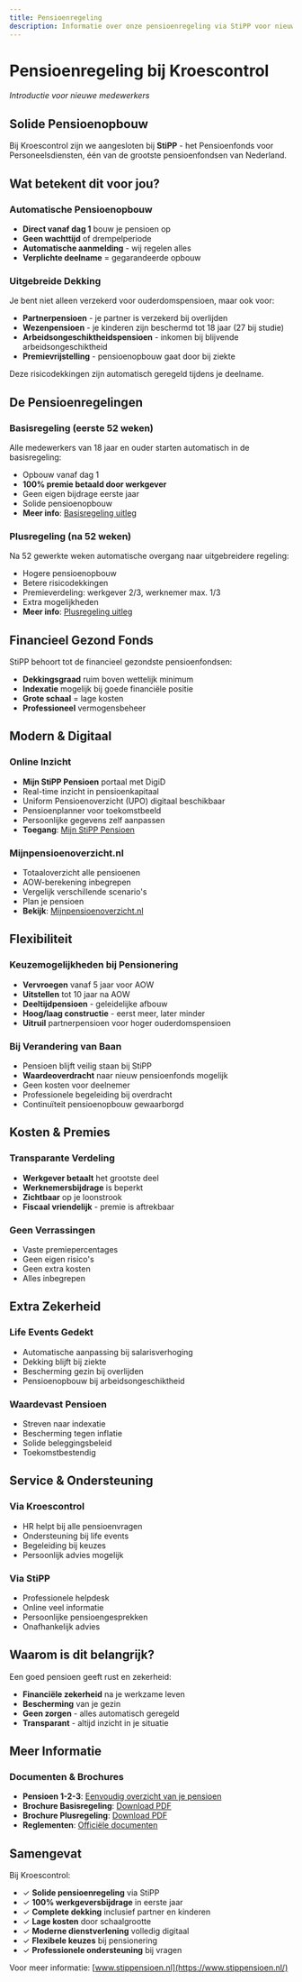 ```yaml
---
title: Pensioenregeling
description: Informatie over onze pensioenregeling via StiPP voor nieuwe medewerkers
---
```


# Pensioenregeling bij Kroescontrol

_Introductie voor nieuwe medewerkers_

## Solide Pensioenopbouw

Bij Kroescontrol zijn we aangesloten bij **StiPP** - het Pensioenfonds voor Personeelsdiensten, één van de grootste pensioenfondsen van Nederland.

## Wat betekent dit voor jou?

### Automatische Pensioenopbouw

- **Direct vanaf dag 1** bouw je pensioen op
- **Geen wachttijd** of drempelperiode
- **Automatische aanmelding** - wij regelen alles
- **Verplichte deelname** = gegarandeerde opbouw

### Uitgebreide Dekking

Je bent niet alleen verzekerd voor ouderdomspensioen, maar ook voor:

- **Partnerpensioen** - je partner is verzekerd bij overlijden
- **Wezenpensioen** - je kinderen zijn beschermd tot 18 jaar (27 bij studie)
- **Arbeidsongeschiktheidspensioen** - inkomen bij blijvende arbeidsongeschiktheid
- **Premievrijstelling** - pensioenopbouw gaat door bij ziekte

Deze risicodekkingen zijn automatisch geregeld tijdens je deelname.

## De Pensioenregelingen

### Basisregeling (eerste 52 weken)

Alle medewerkers van 18 jaar en ouder starten automatisch in de basisregeling:

- Opbouw vanaf dag 1
- **100% premie betaald door werkgever**
- Geen eigen bijdrage eerste jaar
- Solide pensioenopbouw
- **Meer info**: [Basisregeling uitleg](https://www.stippensioen.nl/werknemer/pensioen-bij-stipp/de-pensioenregeling/uitleg-regeling-stipp/)

### Plusregeling (na 52 weken)

Na 52 gewerkte weken automatische overgang naar uitgebreidere regeling:

- Hogere pensioenopbouw
- Betere risicodekkingen
- Premieverdeling: werkgever 2/3, werknemer max. 1/3
- Extra mogelijkheden
- **Meer info**: [Plusregeling uitleg](https://www.stippensioen.nl/werknemer/pensioen-bij-stipp/de-pensioenregeling/uitleg-regeling-stipp/)

## Financieel Gezond Fonds

StiPP behoort tot de financieel gezondste pensioenfondsen:

- **Dekkingsgraad** ruim boven wettelijk minimum
- **Indexatie** mogelijk bij goede financiële positie
- **Grote schaal** = lage kosten
- **Professioneel** vermogensbeheer

## Modern & Digitaal

### Online Inzicht

- **Mijn StiPP Pensioen** portaal met DigiD
- Real-time inzicht in pensioenkapitaal
- Uniform Pensioenoverzicht (UPO) digitaal beschikbaar
- Pensioenplanner voor toekomstbeeld
- Persoonlijke gegevens zelf aanpassen
- **Toegang**: [Mijn StiPP Pensioen](https://www.stippensioen.nl/inloggen/)

### Mijnpensioenoverzicht.nl

- Totaaloverzicht alle pensioenen
- AOW-berekening inbegrepen
- Vergelijk verschillende scenario's
- Plan je pensioen
- **Bekijk**: [Mijnpensioenoverzicht.nl](https://www.mijnpensioenoverzicht.nl/)

## Flexibiliteit

### Keuzemogelijkheden bij Pensionering

- **Vervroegen** vanaf 5 jaar voor AOW
- **Uitstellen** tot 10 jaar na AOW
- **Deeltijdpensioen** - geleidelijke afbouw
- **Hoog/laag constructie** - eerst meer, later minder
- **Uitruil** partnerpensioen voor hoger ouderdomspensioen

### Bij Verandering van Baan

- Pensioen blijft veilig staan bij StiPP
- **Waardeoverdracht** naar nieuw pensioenfonds mogelijk
- Geen kosten voor deelnemer
- Professionele begeleiding bij overdracht
- Continuïteit pensioenopbouw gewaarborgd

## Kosten & Premies

### Transparante Verdeling

- **Werkgever betaalt** het grootste deel
- **Werknemersbijdrage** is beperkt
- **Zichtbaar** op je loonstrook
- **Fiscaal vriendelijk** - premie is aftrekbaar

### Geen Verrassingen

- Vaste premiepercentages
- Geen eigen risico's
- Geen extra kosten
- Alles inbegrepen

## Extra Zekerheid

### Life Events Gedekt

- Automatische aanpassing bij salarisverhoging
- Dekking blijft bij ziekte
- Bescherming gezin bij overlijden
- Pensioenopbouw bij arbeidsongeschiktheid

### Waardevast Pensioen

- Streven naar indexatie
- Bescherming tegen inflatie
- Solide beleggingsbeleid
- Toekomstbestendig

## Service & Ondersteuning

### Via Kroescontrol

- HR helpt bij alle pensioenvragen
- Ondersteuning bij life events
- Begeleiding bij keuzes
- Persoonlijk advies mogelijk

### Via StiPP

- Professionele helpdesk
- Online veel informatie
- Persoonlijke pensioengesprekken
- Onafhankelijk advies

## Waarom is dit belangrijk?

Een goed pensioen geeft rust en zekerheid:

- **Financiële zekerheid** na je werkzame leven
- **Bescherming** van je gezin
- **Geen zorgen** - alles automatisch geregeld
- **Transparant** - altijd inzicht in je situatie

## Meer Informatie

### Documenten & Brochures

- **Pensioen 1-2-3**: [Eenvoudig overzicht van je pensioen](https://www.stippensioen.nl/werknemer/pensioen-bij-stipp/pensioen-1-2-3/basisregeling/)
- **Brochure Basisregeling**: [Download PDF](https://www.stippensioen.nl/media/v2idjoix/brochure-basisregeling.pdf)
- **Brochure Plusregeling**: [Download PDF](https://www.stippensioen.nl/media/a4zbgpvb/brochure-plusregeling.pdf)
- **Reglementen**: [Officiële documenten](https://www.stippensioen.nl/werknemer/over-stipp/downloads/reglementen/)

## Samengevat

Bij Kroescontrol:
- ✓ **Solide pensioenregeling** via StiPP
- ✓ **100% werkgeversbijdrage** in eerste jaar
- ✓ **Complete dekking** inclusief partner en kinderen
- ✓ **Lage kosten** door schaalgrootte
- ✓ **Moderne dienstverlening** volledig digitaal
- ✓ **Flexibele keuzes** bij pensionering
- ✓ **Professionele ondersteuning** bij vragen

Voor meer informatie: [www.stippensioen.nl](https://www.stippensioen.nl/)